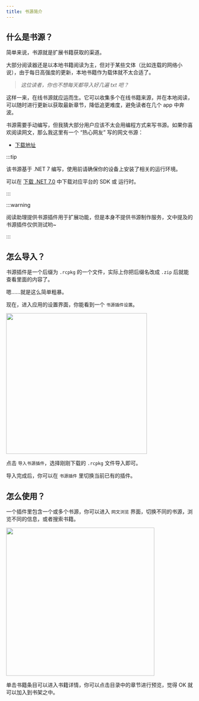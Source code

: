 ```yaml
---
title: 书源简介
---
```



## 什么是书源？

简单来说，书源就是扩展书籍获取的渠道。

大部分阅读器还是以本地书籍阅读为主，但对于某些文体（比如连载的网络小说），由于每日高强度的更新，本地书籍作为载体就不太合适了。

> *这位读者，你也不想每天都导入好几遍 txt 吧？*

这样一来，在线书源就应运而生。它可以收集多个在线书籍来源，并在本地阅读，可以随时进行更新以获取最新章节，降低追更难度，避免读者在几个 app 中奔波。

书源需要手动编写，但我猜大部分用户应该不太会用编程方式来写书源。如果你喜欢阅读网文，那么我这里有一个 “热心网友” 写的网文书源：

- [下载地址](https://github.com/Richasy/ReaderCopilot.Public/releases)

:::tip

该书源基于 .NET 7 编写，使用前请确保你的设备上安装了相关的运行环境。

可以在 [下载 .NET 7.0](https://dotnet.microsoft.com/zh-cn/download/dotnet/7.0) 中下载对应平台的 SDK 或 运行时。

:::

:::warning

阅读助理提供书源插件用于扩展功能，但是本身不提供书源制作服务，文中提及的书源插件仅供测试哟~

:::

## 怎么导入？

书源插件是一个后缀为 `.rcpkg` 的一个文件，实际上你把后缀名改成 `.zip` 后就能查看里面的内容了。

嗯……就是这么简单粗暴。

现在，进入应用的设置界面，你能看到一个 `书源插件设置`。

<img src={pluginSetting} width="380px" />

点击 `导入书源插件`，选择刚刚下载的 `.rcpkg` 文件导入即可。

导入完成后，你可以在 `书源插件` 里切换当前已有的插件。

## 怎么使用？

一个插件里包含一个或多个书源，你可以进入 `网文浏览` 界面，切换不同的书源，浏览不同的信息，或者搜索书籍。

<img src={explore} width="400px" />

单击书籍条目可以进入书籍详情，你可以点击目录中的章节进行预览，觉得 OK 就可以加入到书架之中。